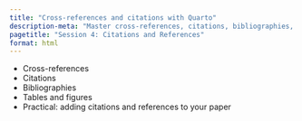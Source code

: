 ```yaml
---
title: "Cross-references and citations with Quarto"
description-meta: "Master cross-references, citations, bibliographies, and tables/figures in Quarto for academic publishing."
pagetitle: "Session 4: Citations and References"
format: html
---
```


-   Cross-references
-   Citations
-   Bibliographies
-   Tables and figures
-   Practical: adding citations and references to your paper